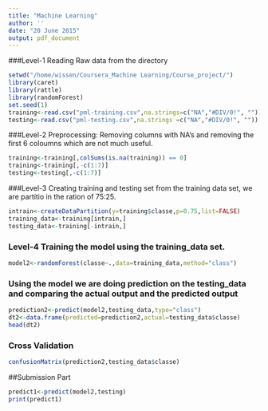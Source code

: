 ```yaml
---
title: "Machine Learning"
author: ''
date: "20 June 2015"
output: pdf_document
---
```

###Level-1 Reading Raw data from the directory
```r
setwd("/home/wissen/Coursera_Machine Learning/Course_project/")
library(caret)
library(rattle)
library(randomForest)
set.seed(1)
training<-read.csv("pml-training.csv",na.strings=c("NA","#DIV/0!", ""))
testing<-read.csv("pml-testing.csv",na.strings =c("NA","#DIV/0!", ""))
```
###Level-2 Preprocessing: Removing columns with NA's and removing the first 6 coloumns which are not much useful.
```r
training<-training[,colSums(is.na(training)) == 0]
training<-training[,-c(1:7)]
testing<-testing[,-c(1:7)]
```
###Level-3 Creating training and testing set from the training data set, we are partitio in the ration of 75:25.
```r
intrain<-createDataPartition(y=training$classe,p=0.75,list=FALSE)
training_data<-training[intrain,]
testing_data<-training[-intrain,]
```
### Level-4 Training the model using the training_data set.
```r
model2<-randomForest(classe~.,data=training_data,method="class")
```
### Using the model we are doing prediction on the testing_data and comparing the actual output and the predicted output
```r
prediction2<-predict(model2,testing_data,type="class")
dt2<-data.frame(predicted=prediction2,actual=testing_data$classe)
head(dt2)
```
### Cross Validation
```r
confusionMatrix(prediction2,testing_data$classe)
```
##Submission Part
```r
predict1<-predict(model2,testing)
print(predict1)
```